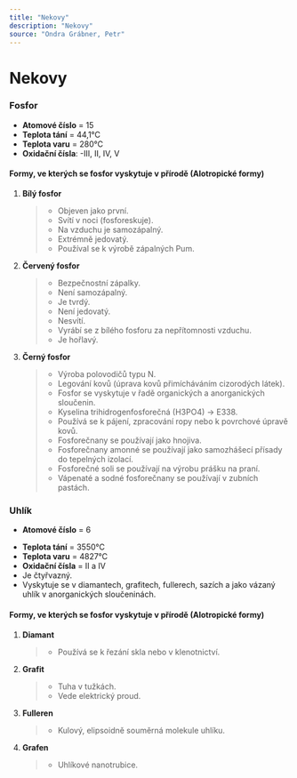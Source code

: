 ```yaml
---
title: "Nekovy"
description: "Nekovy"
source: "Ondra Grábner, Petr"
---
```


# Nekovy

### Fosfor

- **Atomové číslo** = 15
- **Teplota tání** = 44,1°C
- **Teplota varu** = 280°C
- **Oxidační čísla**: -III, II, IV, V

#### Formy, ve kterých se fosfor vyskytuje v přírodě (Alotropické formy)

1. **Bílý fosfor**
   > - Objeven jako první.
   > - Svítí v noci (fosforeskuje).
   > - Na vzduchu je samozápalný.
   > - Extrémně jedovatý.
   > - Používal se k výrobě zápalných Pum.
2. **Červený fosfor**
   > - Bezpečnostní zápalky.
   > - Není samozápalný.
   > - Je tvrdý.
   > - Není jedovatý.
   > - Nesvítí.
   > - Vyrábí se z bílého fosforu za nepřítomnosti vzduchu.
   > - Je hořlavý.
3. **Černý fosfor**
   > - Výroba polovodičů typu N.
   > - Legování kovů (úprava kovů přimícháváním cizorodých látek).
   > - Fosfor se vyskytuje v řadě organických a anorganických sloučenin.
   > - Kyselina trihidrogenfosforečná (H3PO4) -> E338.
   > - Používá se k pájení, zpracování ropy nebo k povrchové úpravě kovů.
   > - Fosforečnany se používají jako hnojiva.
   > - Fosforečnany amonné se používají jako samozhášecí přísady do tepelných izolací.
   > - Fosforečné soli se používají na výrobu prášku na praní.
   > - Vápenaté a sodné fosforečnany se používají v zubních pastách.

### Uhlík

- **Atomové číslo** = 6

* **Teplota tání** = 3550°C
* **Teplota varu** = 4827°C
* **Oxidační čísla** = II a IV
* Je čtyřvazný.
* Vyskytuje se v diamantech, grafitech, fullerech, sazích a jako vázaný uhlík v anorganických sloučeninách.

#### Formy, ve kterých se fosfor vyskytuje v přírodě (Alotropické formy)

1. **Diamant**
   > - Používá se k řezání skla nebo v klenotnictví.
2. **Grafit**
   > - Tuha v tužkách.
   > - Vede elektrický proud.
3. **Fulleren**
   > - Kulový, elipsoidně souměrná molekule uhlíku.
4. **Grafen**
   > - Uhlíkové nanotrubice.
